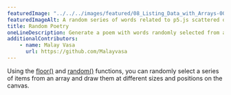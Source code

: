 ---
featuredImage: "../../../images/featured/08_Listing_Data_with_Arrays-00_Random_Poetry-thumbnail.png"
featuredImageAlt: A random series of words related to p5.js scattered on a maroon background.
title: Random Poetry
oneLineDescription: Generate a poem with words randomly selected from a bank.
additionalContributors:
    - name: Malay Vasa
      url: https://github.com/Malayvasa
---

Using the
<a href="/reference/p5/floor/" target="_blank">floor()</a>
and
<a href="/reference/p5/random/" target="_blank">random()</a>
functions, you can randomly select a series of items from an array
and draw them at different sizes and positions on the canvas.